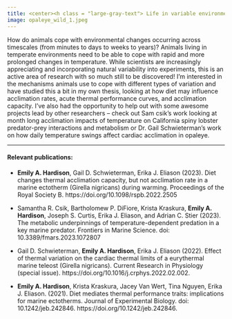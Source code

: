 ```yaml
---
title: <center><h class = "large-gray-text"> Life in variable environments </h></center>
image: opaleye_wild_1.jpeg
---
```


```{=html}
<style>

#title-block-header {
  margin-block-end: 0rem;
  position: relative;
  margin-top: -1px;
  height: 75px;
}
.large-gray-text {
  letter-spacing: 1px;
  font-weight: 400;
  font-size: 44px; 
  color:  #5d889e;
  //text-transform: uppercase;
}
</style>
```
<p>

</p>

How do animals cope with environmental changes occurring across timescales (from minutes to days to weeks to years)? Animals living in temperate environments need to be able to cope with rapid and more prolonged changes in temperature. While scientists are increasingly appreciating and incorporating natural variability into experiments, this is an active area of research with so much still to be discovered! I'm interested in the mechanisms animals use to cope with different types of variation and have studied this a bit in my own thesis, looking at how diet may influence acclimation rates, acute thermal performance curves, and acclimation capacity. I've also had the opportunity to help out with some awesome projects lead by other researchers -- check out Sam csik's work looking at month long acclimation impacts of temperature on California spiny lobster predator-prey interactions and metabolism or Dr. Gail Schwieterman's work on how daily temperature swings affect cardiac acclimation in opaleye.

<!-- ![*Opaleye and purple urchins at Catalina Island, CA, USA - photo credit: Jacey Van Wert*](opaleye_wild_1.jpeg){height=4in} -->

------------------------------------------------------------------------

#### Relevant publications:

-   **Emily A. Hardison**, Gail D. Schwieterman, Erika J. Eliason (2023). Diet changes thermal acclimation capacity, but not acclimation rate in a marine ectotherm (Girella nigricans) during warming. Proceedings of the Royal Society B. https://doi.org/10.1098/rspb.2022.2505

-   Samantha R. Csik, Bartholomew P. DiFiore, Krista Kraskura, **Emily A. Hardison**, Joseph S. Curtis, Erika J. Eliason, and Adrian C. Stier (2023). The metabolic underpinnings of temperature-dependent predation in a key marine predator. Frontiers in Marine Science. doi: 10.3389/fmars.2023.1072807

-   Gail D. Schwieterman, **Emily A. Hardison**, Erika J. Eliason (2022). Effect of thermal variation on the cardiac thermal limits of a eurythermal marine teleost (Girella nigricans). Current Research in Physiology (special issue). https://doi.org/10.1016/j.crphys.2022.02.002.

-   **Emily A. Hardison**, Krista Kraskura, Jacey Van Wert, Tina Nguyen, Erika J. Eliason. (2021). Diet mediates thermal performance traits: implications for marine ectotherms. Journal of Experimental Biology. doi: 10.1242/jeb.242846. https://doi.org/10.1242/jeb.242846.
